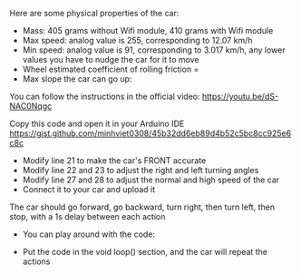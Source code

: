 Here are some physical properties of the car: 
- Mass: 405 grams without Wifi module, 410 grams with Wifi module
- Max speed: analog value is 255, corresponding to 12.07 km/h
- Min speed: analog value is 91, corresponding to 3.017 km/h, any lower values you have to nudge the car for it to move 
- Wheel estimated coefficient of rolling friction = 
- Max slope the car can go up: 

You can follow the instructions in the official video: 
https://youtu.be/dS-NAC0Nqgc

Copy this code and open it in your Arduino IDE
https://gist.github.com/minhviet0308/45b32dd6eb89d4b52c5bc8cc925e6c8c

- Modify line 21 to make the car's FRONT accurate
- Modify line 22 and 23 to adjust the right and left turning angles 
- Modify line 27 and 28 to adjust the normal and high speed of the car
- Connect it to your car and upload it

The car should go forward, go backward, turn right, then turn left, then stop, with a 1s delay between each action 

- You can play around with the code: 
+ Put the code in the void loop() section, and the car will repeat the actions 

